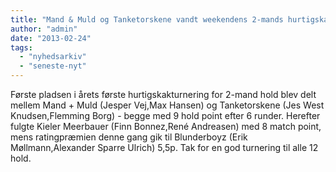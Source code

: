 ```yaml
---
title: "Mand & Muld og Tanketorskene vandt weekendens 2-mands hurtigskak turnering"
author: "admin"
date: "2013-02-24"
tags: 
  - "nyhedsarkiv"
  - "seneste-nyt"
---
```


Første pladsen i årets første hurtigskakturnering for 2-mand hold blev delt mellem Mand + Muld (Jesper Vej,Max Hansen) og Tanketorskene (Jes West Knudsen,Flemming Borg) - begge med 9 hold point efter 6 runder. Herefter fulgte Kieler Meerbauer (Finn Bonnez,René Andreasen) med 8 match point, mens ratingpræmien denne gang gik til Blunderboyz (Erik Møllmann,Alexander Sparre Ulrich) 5,5p. Tak for en god turnering til alle 12 hold.
